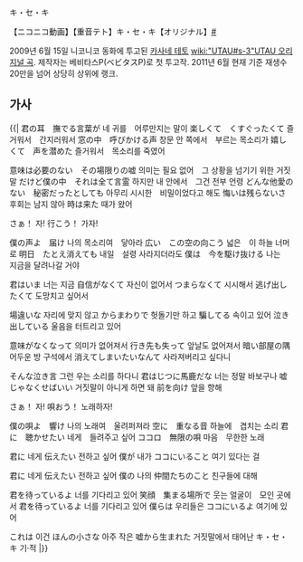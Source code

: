 キ・セ・キ

{{{#!html
<script type="text/javascript" src="http://ext.nicovideo.jp/thumb_watch/sm7349780"></script><noscript><a href="http://www.nicovideo.jp/watch/sm7349780">【ニコニコ動画】【重音テト】キ・セ・キ【オリジナル】</a></noscript>
}}}
【ニコニコ動画】【重音テト】キ・セ・キ【オリジナル】[http://www.nicovideo.jp/watch/sm7349780 #]

2009년 6월 15일 니코니코 동화에 투고된 [[카사네 테토]] [[wiki:"UTAU#s-3"UTAU 오리지널 곡]]. 제작자는 베비타스P(ベビタスP)로 첫 투고작. 2011년 6월 현재 기준 재생수 20만을 넘어 상당히 상위에 랭크.


== 가사 ==
{{|
君の耳　撫でる言葉が
네 귀를　어루만지는 말이
楽しくて　くすぐったくて
즐거워서　간지러워서
窓の中　呼びかける声
창문 안 쪽에서　부르는 목소리가
嬉しくて　声を潜めた
즐거워서　목소리를 죽였어

意味は必要のない　その場限りの嘘
의미는 필요 없어　그 상황을 넘기기 위한 거짓말
だけど僕の中　それは全て言霊
하지만 내 안에서　그건 전부 언령
どんな他愛のない　秘密だったとしても
아무리 시시한　비밀이었다고 해도
悔いは残らないさ
후회는 남지 않아
時は来た
때가 왔어

さぁ！
자!
行こう！
가자!

僕の声よ　届け
나의 목소리여　닿아라
広い　この空の向こう
넓은　이 하늘 너머로
明日　たとえ消えても
내일　설령 사라지더라도
僕は　今を駆け抜ける
나는　지금을 달려나갈 거야

君はいま
너는 지금
自信がなくて
자신이 없어서
つまらなくて
시시해서
逃げ出したくて
도망치고 싶어서

場違いな
자리에 맞지 않고
からまわりで
헛돌기만 하고
騙してる
속이고 있어
泣き出している
울음을 터트리고 있어

意味がなくなって
의미가 없어져서
行き先も失って
앞날도 없어져서
暗い部屋の隅
어두운 방 구석에서
消えてしまいたいなんて
사라져버리고 싶다니

そんな泣き言
그런 우는 소리를 하다니
君はじつに馬鹿だな
너는 정말 바보구나
嘘じゃなくせばいい
거짓말이 아니게 하면 돼
前を向け
앞을 향해

さぁ！
자!
唄おう！
노래하자!

僕の唄よ　響け
나의 노래여　울려퍼져라
空に　重なる音
하늘에　겹치는 소리
君に　聴かせたい
네게　들려주고 싶어
ココロ　無限の唄
마음　무한한 노래

君に
네게
伝えたい
전하고 싶어
僕が
내가
ココにいること
여기 있다는 걸

君に
네게
伝えたい
전하고 싶어
僕の
나의
仲間たちのこと
친구들에 대해

君を待っているよ
너를 기다리고 있어
笑顔　集まる場所で
웃는 얼굴이　모인 곳에서
君を待っているよ
너를 기다리고 있어
僕らは
우리들은
ココにいるよ
여기에 있어

これは
이건
ほんの小さな
아주 작은
嘘から生まれた
거짓말에서 태어난
キ・セ・キ
기·적
|}}
